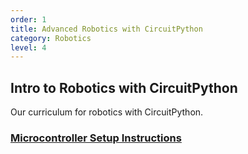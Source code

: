 ```yaml
---
order: 1
title: Advanced Robotics with CircuitPython
category: Robotics
level: 4
---
```


## Intro to Robotics with CircuitPython

Our curriculum for robotics with CircuitPython.

### [Microcontroller Setup Instructions](http://morganstanley.github.io/makerspace/exercises/en-US/circuitpython/setup_bluefruit/)
